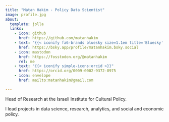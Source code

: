 ```yaml
---
title: "Matan Hakim - Policy Data Scientist"
image: profile.jpg
about:
  template: jolla
  links:
    - icon: github
      href: https://github.com/matanhakim
    - text: "{{< iconify fa6-brands bluesky size=1.1em title='Bluesky' >}}"
      href: https://bsky.app/profile/matanhakim.bsky.social
    - icon: mastodon
      href: https://fosstodon.org/@matanhakim
      rel: me
    - text: "{{< iconify simple-icons:orcid >}}"
      href: https://orcid.org/0009-0002-9372-8975
    - icon: envelope
      href: mailto:matanhakim@gmail.com

---
```


Head of Research at the Israeli Institute for Cultural Policy.

I lead projects in data science, research, analytics, and social and economic policy.